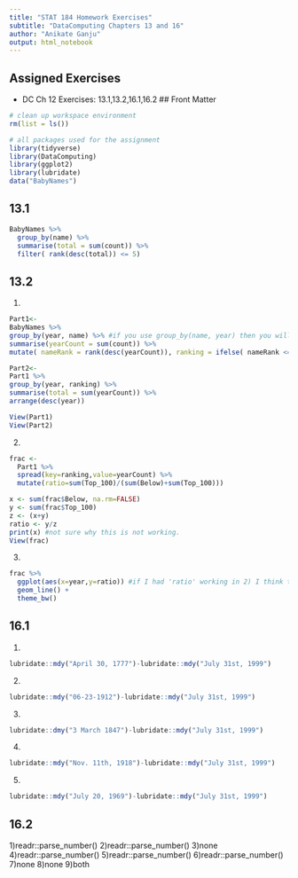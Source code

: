 ```yaml
---
title: "STAT 184 Homework Exercises" 
subtitle: "DataComputing Chapters 13 and 16"
author: "Anikate Ganju"
output: html_notebook
---
```


## Assigned Exercises

- DC Ch 12 Exercises: 13.1,13.2,16.1,16.2
## Front Matter

```r
# clean up workspace environment
rm(list = ls())

# all packages used for the assignment
library(tidyverse)
library(DataComputing)
library(ggplot2)
library(lubridate)
data("BabyNames")
```
## 13.1
```r
BabyNames %>% 
  group_by(name) %>%
  summarise(total = sum(count)) %>%
  filter( rank(desc(total)) <= 5)
```

## 13.2
1)
```r
Part1<-
BabyNames %>%
group_by(year, name) %>% #if you use group_by(name, year) then you will not get the same table
summarise(yearCount = sum(count)) %>%
mutate( nameRank = rank(desc(yearCount)), ranking = ifelse( nameRank <= 100, "Top_100", "Below") )

Part2<-
Part1 %>%
group_by(year, ranking) %>%
summarise(total = sum(yearCount)) %>%
arrange(desc(year))

View(Part1)
View(Part2)
```
2)
```r
frac <-
  Part1 %>%
  spread(key=ranking,value=yearCount) %>%
  mutate(ratio=sum(Top_100)/(sum(Below)+sum(Top_100)))

x <- sum(frac$Below, na.rm=FALSE)
y <- sum(frac$Top_100)
z <- (x+y)
ratio <- y/z
print(x) #not sure why this is not working.
View(frac)
```
3)
```r
frac %>%
  ggplot(aes(x=year,y=ratio)) #if I had 'ratio' working in 2) I think this would display something more useful
  geom_line() +
  theme_bw()
```

## 16.1
1)
```r
lubridate::mdy("April 30, 1777")-lubridate::mdy("July 31st, 1999")
```
2)
```r
lubridate::mdy("06-23-1912")-lubridate::mdy("July 31st, 1999")
```
3)
```r
lubridate::dmy("3 March 1847")-lubridate::mdy("July 31st, 1999")
```
4)
```r
lubridate::mdy("Nov. 11th, 1918")-lubridate::mdy("July 31st, 1999")
```
5)
```r
lubridate::mdy("July 20, 1969")-lubridate::mdy("July 31st, 1999")
```

## 16.2

1)readr::parse_number()
2)readr::parse_number()
3)none
4)readr::parse_number()
5)readr::parse_number()
6)readr::parse_number()
7)none
8)none
9)both